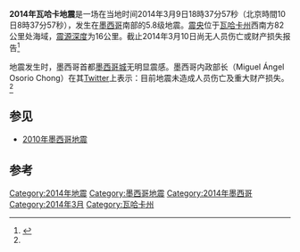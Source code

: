 {{noteTA |G1=Earthquake }}
'''2014年瓦哈卡地震'''是一场在当地时间2014年3月9日18時37分57秒（北京時間10日8時37分57秒），发生在[[墨西哥|墨西哥]]南部的5.8级地震。[[震央|震央]]位于[[瓦哈卡州|瓦哈卡州]]{{link-en|皮诺特帕·纳雄耐尔市|Pinotepa Nacional}}西南方82公里处海域，[[震源深度|震源深度]]为16公里。截止2014年3月10日尚无人员伤亡或财产损失报告<ref name="mexico">{{Cite web |url=http://news.xinhuanet.com/world/2014-03/10/c_119688587.htm |title=墨西哥南部太平洋海域发生5.8级地震.新华社 |accessdate=2014-03-10 |archive-date=2014-03-30 |archive-url=https://web.archive.org/web/20140330214525/http://news.xinhuanet.com/world/2014-03/10/c_119688587.htm |dead-url=no }}</ref>

地震发生时，墨西哥首都[[墨西哥城|墨西哥城]]无明显震感。墨西哥内政部长{{link-en|米格尔·安赫尔·奥索里奥·钟|Miguel Ángel Osorio Chong}}（Miguel Ángel Osorio Chong）在其[[Twitter|Twitter]]上表示：目前地震未造成人员伤亡及重大财产损失。<ref name="mexico"/>

==参见==
*[[2010年墨西哥地震|2010年墨西哥地震]]

==参考==
{{reflist}}
{{2014年地震}}

[[Category:2014年地震|Category:2014年地震]]
[[Category:墨西哥地震|Category:墨西哥地震]]
[[Category:2014年墨西哥|Category:2014年墨西哥]]
[[Category:2014年3月|Category:2014年3月]]
[[Category:瓦哈卡州|Category:瓦哈卡州]]